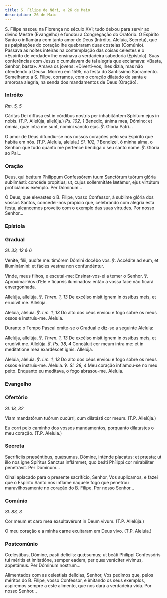 ```yaml
---
title: S. Filipe de Néri, a 26 de Maio
description: 26 de Maio
---
```


<aside>
S. Filipe nasceu na Florença no século XVI; tudo deixou para servir ao divino Mestre (Evangelho) e fundou a Congregação do Oratório. O Espírito Santo o inflamára com tanto amor de Deus (Intróito, Aleluia, Secreta), que as palpitações do coração lhe quebraram duas costelas (Comúnio). Passava as noites inteiras na contemplação das coisas celestes e o «Espírito de verdade» lhe ensinava a verdadeira sabedoria (Epístola). Suas conferências com Jesus o cumulavam de tal alegria que exclamava: «Basta, Senhor, basta». Amava os jovens: «Diverti-vos, lhes dizia, mas não ofendendo a Deus». Morreu em 1595, na festa do Santíssimo Sacramento. Semelhante a S. Filipe, corramos, com o coração dilatado de santa e amorosa alegria, na senda dos mandamentos de Deus (Oração).
</aside>

### Intróito

<em>Rm. 5, 5</em>

<div class="side-by-side not-content">

Cáritas Dei diffúsa est in córdibus nostris per inhabitántem Spíritum ejus in nobis. (T.P. Allelúja, allelúja.) <em>Ps. 102, 1</em> Benedic, ánima mea, Dómino: et ómnia, quæ intra me sunt, nómini sancto ejus. ℣. Gloria Patri...

O amor de Deus difundiu-se nos nossos corações pelo seu Espírito que habita em nós. (T.P. Aleluia, aleluia.) <em>Sl. 102, 1</em> Bendizei, ó minha alma, o Senhor: que tudo quanto me pertence bendiga o seu santo nome. ℣. Glória ao Pai...

</div>

### Oração

<div class="side-by-side not-content">

Deus, qui beátum Philippum Confessórem tuum Sanctórum tuórum glória sublimásti: concéde propítius; ut, cujus sollemnitáte lætámur, ejus virtútum proficiámus exémplo. Per Dóminum...

Ó Deus, que elevastes o B. Filipe, vosso Confessor, à sublime glória dos vossos Santos, concedei-nos propício que, celebrando com alegria esta festa, alcancemos proveito com o exemplo das suas virtudes. Por nosso Senhor...

</div>


### Epístola

<LinkCard
  title="Epístola S. Tomás Aquino"
  href="/missal/santos/03-07#epístola"
/>

### Gradual

<em>Sl. 33, 12 & 6</em>

<div class="side-by-side not-content">

Veníte, fílii, audíte me: timórem Dómini docébo vos. ℣. Accédite ad eum, et illuminámini: et fácies vestræ non confundéntur.

Vinde, meus filhos, e escutai-me: Ensinar-vos-ei a temer o Senhor. ℣. Aproximai-Vos d’Ele e ficareis iluminados: então a vossa face não ficará envergonhada.

Allelúja, allelúja. ℣. <em>Thren. 1, 13</em> De excélso misit ignem in óssibus meis, et erudívit me. Allelúja.

Aleluia, aleluia. ℣. <em>Lm. 1, 13</em> Do alto dos céus enviou e fogo sobre os meus ossos e instruiu-me. Aleluia.

</div>

<aside>
  Durante o Tempo Pascal omite-se o Gradual e diz-se a seguinte Aleluia:
</aside>

<div class="side-by-side not-content">

Allelúja, allelúja. ℣. <em>Thren. 1, 13</em> De excélso misit ignem in óssibus meis, et erudívit me. Allelúja. ℣. <em>Ps. 38, 4</em> Concáluit cor meum intra me: et in meditatióne mea exardéscet ignis. Allelúja.

Aleluia, aleluia. ℣. <em>Lm. 1, 13</em> Do alto dos céus enviou e fogo sobre os meus ossos e instruiu-me. Aleluia. ℣. <em>Sl. 38, 4</em> Meu coração inflamou-se no meu peito. Enquanto eu meditava, o fogo abrasou-me. Aleluia.

</div>

### Evangelho

<LinkCard
  title="Evangelho Confessores não Pontífices"
  href="/missal/comum/14confessoresnaopontifices1#evangelho"
/>

### Ofertório

<em>Sl. 18, 32</em>

<div class="side-by-side not-content">

Viam mandatórum tuórum cucúrri, cum dilatásti cor meum. (T.P. Allelúja.)

Eu corri pelo caminho dos vossos mandamentos, porquanto dilatastes o meu coração. (T.P. Aleluia.)

</div>

### Secreta

<div class="side-by-side not-content">

Sacrifíciis præséntibus, quǽsumus, Dómine, inténde placatus: et præsta; ut illo nos igne Spíritus Sanctus inflámmet, quo beáti Phílippi cor mirabíliter penetrávit. Per Dóminum...

Olhai aplacado para o presente sacrifício, Senhor, Vos suplicamos, e fazei que o Espírito Santo nos inflame naquele fogo que penetrou maravilhosamente no coração do B. Filipe. Por nosso Senhor...

</div>

### Comúnio

<em>Sl. 83, 3</em>

<div class="side-by-side not-content">

Cor meum et caro mea exsultavérunt in Deum vivum. (T.P. Allelúja.)

O meu coração e a minha carne exultaram em Deus vivo. (T.P. Aleluia.)

</div>

### Postcomúnio

<div class="side-by-side not-content">

Cœléstibus, Dómine, pasti delíciis: quǽsumus; ut beáti Philippi Confessóris tui méritis et imitatióne, semper eadem, per quæ veráciter vívimus, appetámus. Per Dóminum nostrum...

Alimentados com as celestiais delícias, Senhor, Vos pedimos que, pelos méritos do B. Filipe, vosso Confessor, e imitando os seus exemplos, aspiremos sempre a este alimento, que nos dará a verdadeira vida. Por nosso Senhor...

</div>
